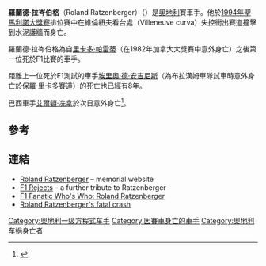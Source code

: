 {{noteTA
|G1=F1
|T=zh-hans:罗兰·拉岑贝格尔;zh-tw:羅蘭德·拉岑伯格;
|1=zh-hans:拉岑贝格尔;zh-tw:拉岑伯格;
|2=zh-hans:罗兰;zh-tw:羅蘭德;
|4=zh-hans:艾尔顿·塞纳;zh-hk:艾爾頓·冼拿;zh-tw:艾爾頓·冼拿;
}}
{{Infobox F1 driver
|  name = 罗兰·拉岑贝格尔
|  image =
|  nationality = {{flagicon|Austria}} Austrian
|  birth_date = {{birth date|1960|7|4|df=y}}
|  birth_place = [[Salzburg|Salzburg, Austria]]
|  death_date = {{death date and age|1994|4|30|1960|7|4|df=y}}
|  death_place = [[Bologna|Bologna, Italy]]
|  Years = {{F1|1994}}
|  Team(s) =  [[Simtek|Simtek]]
|  Races = 3 (1 start)
|  Championships = 0
|  Wins = 0
|  Podiums = 0
|  Points = 0
|  Poles = 0
|  Fastest laps = 0
|  First race = [[1994年巴西大獎賽|1994年巴西大獎賽]]
|  First win = 
|  Last win = 
|  Last race = [[1994年聖馬利諾大獎賽|1994年聖馬利諾大獎賽]]
}}

'''羅蘭德·拉岑伯格'''（Roland Ratzenberger）（{{bd|1960年|7月4日|1994年|4月30日}}）是[[奧地利|奧地利]]賽車手。他於[[1994年聖馬利諾大獎賽|1994年聖馬利諾大獎賽]]排位賽中在維倫紐夫看台處（Villeneuve curva）失控衝出賽道撞擊到水泥護牆而身亡。

羅蘭德·拉岑伯格為自[[里卡多·帕雷蒂|里卡多·帕雷蒂]]（在1982年加拿大大獎賽中意外身亡）之後第一位死於F1比賽的車手。

距離上一位死於F1測試的車手[[埃里奧·德·安吉尼斯|埃里奧·德·安吉尼斯]]（為布拉漢姆車隊試車時意外身亡於保羅·里卡多賽道）的死亡也已經有8年。

巴西車手[[艾爾頓·冼拿|艾爾頓·冼拿]]於次日意外身亡<ref>{{cite web|url=http://www.bbc.co.uk/sport/0/formula1/27068212|title=Ayrton Senna anniversary: Roland Ratzenberger 'merits Imola plaque'|date=30 April 2014|accessdate=30 April 2014|author=Saj Chowdhury|publisher=BBC Sport|archive-date=2015-10-18|archive-url=https://web.archive.org/web/20151018104819/http://www.bbc.co.uk/sport/0/formula1/27068212|dead-url=no}}</ref>。

==參考==
{{reflist}}

==連結==
{{Commons category|Roland Ratzenberger}}
*[http://www.roland-ratzenberger.com/ Roland Ratzenberger] {{Wayback|url=http://www.roland-ratzenberger.com/ |date=20080612140525 }} – memorial website {{de icon}}
*[https://web.archive.org/web/20041024224640/http://f1rejects.com/centrale/ratzenberger/index.html F1 Rejects] – a further tribute to Ratzenberger
*[http://www.f1fanatic.co.uk/f1-information/whos-who/whos-who-r/roland-ratzenberger/ F1 Fanatic Who's Who: Roland Ratzenberger] {{Wayback|url=http://www.f1fanatic.co.uk/f1-information/whos-who/whos-who-r/roland-ratzenberger/ |date=20171014182503 }}
*[https://web.archive.org/web/20140503133010/http://www.dailymotion.com/video/xnz69u_3-f1-1994-gp-saint-marin-qualifications-2-r-ratzenberger-simtek-accident-mortel-en-anglais-eurosport_auto?search_algo=2 Roland Ratzenberger's fatal crash]

{{Authority control}}
{{DEFAULTSORT:Ratzenberger, Roland}}

[[Category:奧地利一级方程式车手|Category:奧地利一级方程式车手]]
[[Category:因賽車身亡的車手|Category:因賽車身亡的車手]]
[[Category:奧地利车祸身亡者|Category:奧地利车祸身亡者]]